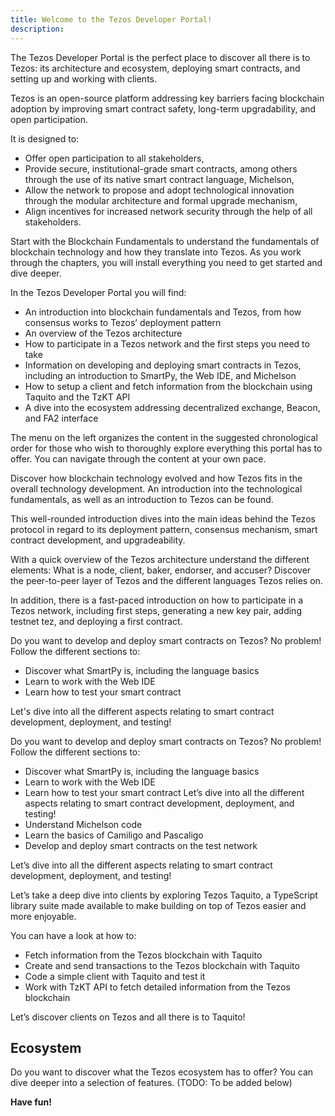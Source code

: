 ```yaml
---
title: Welcome to the Tezos Developer Portal!
description:
---
```




<OverviewBox title="All you need to develop with Tezos" imgSrc="/placeholder-image.png" floating="true">

The Tezos Developer Portal is the perfect place to discover all there is to Tezos: its architecture and ecosystem, deploying smart contracts, and setting up and working with clients.

Tezos is an open-source platform addressing key barriers facing blockchain adoption by improving smart contract safety, long-term upgradability, and open participation.

It is designed to:
* Offer open participation to all stakeholders,
* Provide secure, institutional-grade smart contracts, among others through the use of its native smart contract language, Michelson,
* Allow the network to propose and adopt technological innovation through the modular architecture and formal upgrade mechanism,
* Align incentives for increased network security through the help of all stakeholders.

</OverviewBox>

Start with the Blockchain Fundamentals to understand the fundamentals of blockchain technology and how they translate into Tezos. As you work through the chapters, you will install everything you need to get started and dive deeper.

In the Tezos Developer Portal you will find:
* An introduction into blockchain fundamentals and Tezos, from how consensus works to Tezos’ deployment pattern 
* An overview of the Tezos architecture
* How to participate in a Tezos network and the first steps you need to take
* Information on developing and deploying smart contracts in Tezos, including an introduction to SmartPy, the Web IDE, and Michelson
* How to setup a client and fetch information from the blockchain using Taquito and the TzKT API
* A dive into the ecosystem addressing decentralized exchange, Beacon, and FA2 interface


<HighlightBox type="info">
The menu on the left organizes the content in the suggested chronological order for those who wish to thoroughly explore everything this portal has to offer. You can navigate through the content at your own pace.
</HighlightBox>

<OverviewBox title="Tezos Introduction:" linkHref="/blockchain-fundamentals/introduction-1" linkText="Tezos Introduction" imgSrc="/placeholder-image.png" floating="true">

Discover how blockchain technology evolved and how Tezos fits in the overall technology development. An introduction into the technological fundamentals, as well as an introduction to Tezos can be found. 

This well-rounded introduction dives into the main ideas behind the Tezos protocol in regard to its deployment pattern, consensus mechanism, smart contract development, and upgradeability.
</OverviewBox>


<OverviewBox title="Getting to Know Tezos:" linkHref="/tezos-basics/architecture" linkText="Getting to Know Tezos" imgSrc="/placeholder-image.png" floating="true">

With a quick overview of the Tezos architecture understand the different elements: What is a node, client, baker, endorser, and accuser? Discover the peer-to-peer layer of Tezos and the different languages Tezos relies on.

In addition, there is a fast-paced introduction on how to participate in a Tezos network, including first steps, generating a new key pair, adding testnet tez, and deploying a first contract.
</OverviewBox>


<OverviewBox title="Writing Smart Contracts:" linkHref="/smartpy/intro" linkText="Writing Smart Contracts" imgSrc="/placeholder-image.png" floating="true">

Do you want to develop and deploy smart contracts on Tezos? No problem! Follow the different sections to:
* Discover what SmartPy is, including the language basics
* Learn to work with the Web IDE
* Learn how to test your smart contract

Let's dive into all the different aspects relating to smart contract development, deployment, and testing!
</OverviewBox>


<OverviewBox title="More Smart Contract Development:" linkHref="/michelson" linkText="More Smart Contract Development" imgSrc="/placeholder-image.png" floating="true">

Do you want to develop and deploy smart contracts on Tezos? No problem! Follow the different sections to:
* Discover what SmartPy is, including the language basics
* Learn to work with the Web IDE
* Learn how to test your smart contract
Let’s dive into all the different aspects relating to smart contract development, deployment, and testing!
* Understand Michelson code
* Learn the basics of Camiligo and Pascaligo
* Develop and deploy smart contracts on the test network

Let’s dive into all the different aspects relating to smart contract development, deployment, and testing!
</OverviewBox>


<OverviewBox title="Clients:" linkHref="/michelson" linkText="Clients" imgSrc="/placeholder-image.png" floating="true">

Let’s take a deep dive into clients by exploring Tezos Taquito, a TypeScript library suite made available to make building on top of Tezos easier and more enjoyable.

You can have a look at how to:
* Fetch information from the Tezos blockchain with Taquito
* Create and send transactions to the Tezos blockchain with Taquito
* Code a simple client with Taquito and test it
* Work with TzKT API to fetch detailed information from the Tezos blockchain

Let’s discover clients on Tezos and all there is to Taquito!
</OverviewBox>

## Ecosystem
Do you want to discover what the Tezos ecosystem has to offer? You can dive deeper into a selection of features.
(TODO: To be added below)

<ActionCardWrapper title="Ecosystem">
  <ActionCard href="/quickstart/wallet" text="The FA2 interface" desc="Learn how to work with the FA2 interface for Tezos"></ActionCard>
  <ActionCard href="/quickstart/verification-with-cdd" text="Harbinger and Chainlink" desc="Learn how to use Harbinger and Chainlink with Tezos"></ActionCard>
  <ActionCard href="/quickstart/quickstart-polyx" showDevSign="true" text="Beacon" desc="Learn all about Beacon and how to work with the Beacon SDK"></ActionCard>
</ActionCardWrapper>

**Have fun!**